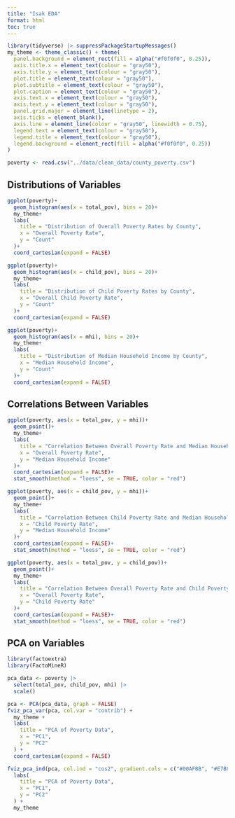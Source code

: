 ```yaml
---
title: "Isak EDA"
format: html
toc: true
---
```


```r
library(tidyverse) |> suppressPackageStartupMessages()
my_theme <- theme_classic() + theme(
  panel.background = element_rect(fill = alpha("#f0f0f0", 0.25)),
  axis.title.x = element_text(colour = "gray50"),
  axis.title.y = element_text(colour = "gray50"),
  plot.title = element_text(colour = "gray50"),
  plot.subtitle = element_text(colour = "gray50"),
  plot.caption = element_text(colour = "gray50"),
  axis.text.x = element_text(colour = "gray50"),
  axis.text.y = element_text(colour = "gray50"),
  panel.grid.major = element_line(linetype = 2),
  axis.ticks = element_blank(),
  axis.line = element_line(colour = "gray50", linewidth = 0.75),
  legend.text = element_text(colour = "gray50"),
  legend.title = element_text(colour = "gray50"),
  legend.background = element_rect(fill = alpha("#f0f0f0", 0.25))
)

poverty <- read.csv("../data/clean_data/county_poverty.csv")

```

## Distributions of Variables
```r
ggplot(poverty)+
  geom_histogram(aes(x = total_pov), bins = 20)+
  my_theme+
  labs(
    title = "Distribution of Overall Poverty Rates by County",
    x = "Overall Poverty Rate",
    y = "Count"
  )+
  coord_cartesian(expand = FALSE)

ggplot(poverty)+
  geom_histogram(aes(x = child_pov), bins = 20)+
  my_theme+
  labs(
    title = "Distribution of Child Poverty Rates by County",
    x = "Overall Child Poverty Rate",
    y = "Count"
  )+
  coord_cartesian(expand = FALSE)

ggplot(poverty)+
  geom_histogram(aes(x = mhi), bins = 20)+
  my_theme+
  labs(
    title = "Distribution of Median Household Income by County",
    x = "Median Household Income",
    y = "Count"
  )+
  coord_cartesian(expand = FALSE)
```

## Correlations Between Variables
```r
ggplot(poverty, aes(x = total_pov, y = mhi))+
  geom_point()+
  my_theme+
  labs(
    title = "Correlation Between Overall Poverty Rate and Median Household Income",
    x = "Overall Poverty Rate",
    y = "Median Household Income"
  )+
  coord_cartesian(expand = FALSE)+
  stat_smooth(method = "loess", se = TRUE, color = "red")

ggplot(poverty, aes(x = child_pov, y = mhi))+
  geom_point()+
  my_theme+
  labs(
    title = "Correlation Between Child Poverty Rate and Median Household Income",
    x = "Child Poverty Rate",
    y = "Median Household Income"
  )+
  coord_cartesian(expand = FALSE)+
  stat_smooth(method = "loess", se = TRUE, color = "red")

ggplot(poverty, aes(x = total_pov, y = child_pov))+
  geom_point()+
  my_theme+
  labs(
    title = "Correlation Between Overall Poverty Rate and Child Poverty Rate",
    x = "Overall Poverty Rate",
    y = "Child Poverty Rate"
  )+
  coord_cartesian(expand = FALSE)+
  stat_smooth(method = "loess", se = TRUE, color = "red")
```

## PCA on Variables
```r
library(factoextra)
library(FactoMineR)

pca_data <- poverty |> 
  select(total_pov, child_pov, mhi) |> 
  scale()

pca <- PCA(pca_data, graph = FALSE)
fviz_pca_var(pca, col.var = "contrib") +
  my_theme +
  labs(
    title = "PCA of Poverty Data",
    x = "PC1",
    y = "PC2"
  ) +
  coord_cartesian(expand = FALSE)

fviz_pca_ind(pca, col.ind = "cos2", gradient.cols = c("#00AFBB", "#E7B800", "#FC4E07"))+
  labs(
    title = "PCA of Poverty Data",
    x = "PC1",
    y = "PC2"
  ) +
  my_theme

```
